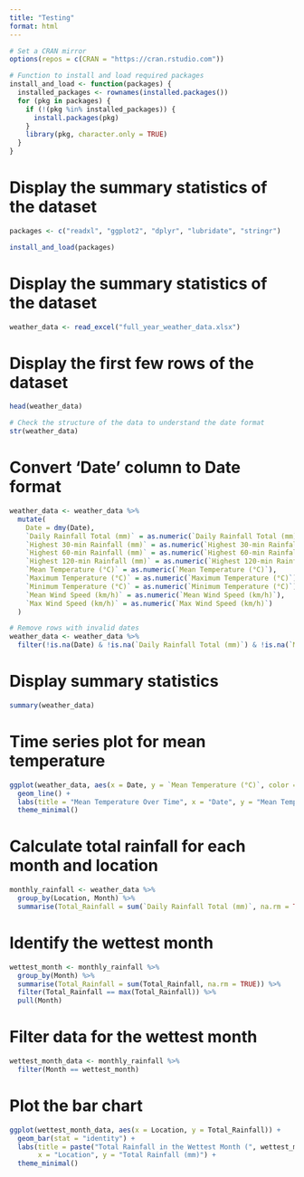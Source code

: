 ```yaml
---
title: "Testing"
format: html
---
```



```r
# Set a CRAN mirror
options(repos = c(CRAN = "https://cran.rstudio.com"))

# Function to install and load required packages
install_and_load <- function(packages) {
  installed_packages <- rownames(installed.packages())
  for (pkg in packages) {
    if (!(pkg %in% installed_packages)) {
      install.packages(pkg)
    }
    library(pkg, character.only = TRUE)
  }
}
```

# Display the summary statistics of the dataset
```r
packages <- c("readxl", "ggplot2", "dplyr", "lubridate", "stringr")
```

```r
install_and_load(packages)
```

# Display the summary statistics of the dataset
```r
weather_data <- read_excel("full_year_weather_data.xlsx")
```

# Display the first few rows of the dataset
```r
head(weather_data)
```

```r
# Check the structure of the data to understand the date format
str(weather_data)
```

# Convert 'Date' column to Date format
```r
weather_data <- weather_data %>%
  mutate(
    Date = dmy(Date),
    `Daily Rainfall Total (mm)` = as.numeric(`Daily Rainfall Total (mm)`),
    `Highest 30-min Rainfall (mm)` = as.numeric(`Highest 30-min Rainfall (mm)`),
    `Highest 60-min Rainfall (mm)` = as.numeric(`Highest 60-min Rainfall (mm)`),
    `Highest 120-min Rainfall (mm)` = as.numeric(`Highest 120-min Rainfall (mm)`),
    `Mean Temperature (°C)` = as.numeric(`Mean Temperature (°C)`),
    `Maximum Temperature (°C)` = as.numeric(`Maximum Temperature (°C)`),
    `Minimum Temperature (°C)` = as.numeric(`Minimum Temperature (°C)`),
    `Mean Wind Speed (km/h)` = as.numeric(`Mean Wind Speed (km/h)`),
    `Max Wind Speed (km/h)` = as.numeric(`Max Wind Speed (km/h)`)
  )
```

```r
# Remove rows with invalid dates
weather_data <- weather_data %>%
  filter(!is.na(Date) & !is.na(`Daily Rainfall Total (mm)`) & !is.na(`Mean Temperature (°C)`))
```

# Display summary statistics
```r
summary(weather_data)
```

# Time series plot for mean temperature
```r
ggplot(weather_data, aes(x = Date, y = `Mean Temperature (°C)`, color = Location)) +
  geom_line() +
  labs(title = "Mean Temperature Over Time", x = "Date", y = "Mean Temperature (°C)") +
  theme_minimal()
```

# Calculate total rainfall for each month and location
```r
monthly_rainfall <- weather_data %>%
  group_by(Location, Month) %>%
  summarise(Total_Rainfall = sum(`Daily Rainfall Total (mm)`, na.rm = TRUE))
```


# Identify the wettest month
```r
wettest_month <- monthly_rainfall %>%
  group_by(Month) %>%
  summarise(Total_Rainfall = sum(Total_Rainfall, na.rm = TRUE)) %>%
  filter(Total_Rainfall == max(Total_Rainfall)) %>%
  pull(Month)
```

# Filter data for the wettest month
```r
wettest_month_data <- monthly_rainfall %>%
  filter(Month == wettest_month)
```

# Plot the bar chart
```r
ggplot(wettest_month_data, aes(x = Location, y = Total_Rainfall)) +
  geom_bar(stat = "identity") +
  labs(title = paste("Total Rainfall in the Wettest Month (", wettest_month, ")", sep = ""),
       x = "Location", y = "Total Rainfall (mm)") +
  theme_minimal()
```